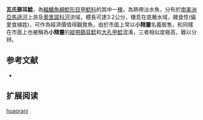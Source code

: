 {{Speciesbox
| name = 瓦氏篩耳鯰
| image = 
| image_width = 250px
| image_caption = 
| status = NE
| status_system = IUCN3.1
| genus = Otocinclus
| species = huaorani
| authority = [[Schaefer|Schaefer]], 1997
| synonyms = 
}}

'''瓦氏篩耳鯰'''，為[[輻鰭魚綱|輻鰭魚綱]][[鯰形目|鯰形目]][[甲鯰科|甲鯰科]]的其中一[[種|種]]，為熱帶淡水魚，分布於[[南美洲|南美洲]][[亞馬遜河|亞馬遜河]]上游及[[奧里諾科河|奧里諾科河]]流域，體長可達3.2公分，棲息在底層水域，雜食性(偏愛食植姓)，可作為經濟價值得觀賞魚，由於市面上常以'''小精靈'''名義販售，和同樣在市面上也被稱為'''小精靈'''的[[縱帶篩耳鯰|縱帶篩耳鯰]]和[[大孔甲鯰|大孔甲鯰]]混淆，三者相似度極高，難以分辨。

==参考文献==
*{{FishBase_species|genus=Otocinclus|species=huaorani|year=2014|month=12}}

== 扩展阅读 ==
{{refbegin}}
{{wikispecies-inline|Otocinclus huaorani|瓦氏篩耳鯰}}
{{refend}}
{{Taxonbar|from=Q6410732}}

[[Category:篩耳鯰屬|huaorani]]